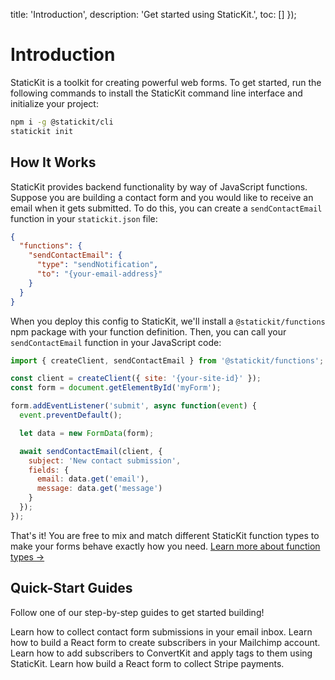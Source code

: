 
  title: 'Introduction',
  description: 'Get started using StaticKit.',
  toc: []
});

# Introduction

StaticKit is a toolkit for creating powerful web forms. To get started, run the following commands to install the StaticKit command line interface and initialize your project:

```bash
npm i -g @statickit/cli
statickit init
```

## How It Works

StaticKit provides backend functionality by way of JavaScript functions. Suppose you are building a contact form and you would like to receive an email when it gets submitted. To do this, you can create a `sendContactEmail` function in your `statickit.json` file:

```json
{
  "functions": {
    "sendContactEmail": {
      "type": "sendNotification",
      "to": "{your-email-address}"
    }
  }
}
```

When you deploy this config to StaticKit, we'll install a `@statickit/functions` npm package with your function definition. Then, you can call your `sendContactEmail` function in your JavaScript code:

```js highlight=11,12,13,14,15,16,17
import { createClient, sendContactEmail } from '@statickit/functions';

const client = createClient({ site: '{your-site-id}' });
const form = document.getElementById('myForm');

form.addEventListener('submit', async function(event) {
  event.preventDefault();

  let data = new FormData(form);

  await sendContactEmail(client, {
    subject: 'New contact submission',
    fields: {
      email: data.get('email'),
      message: data.get('message')
    }
  });
});
```

That's it! You are free to mix and match different StaticKit function types to make your forms behave exactly how you need. [Learn more about function types &rarr;](/docs/functions)

## Quick-Start Guides

Follow one of our step-by-step guides to get started building!

<GuideItem title="How To Build a Contact Form with React" href="/guides/contact-form-react">
  Learn how to collect contact form submissions in your email inbox.
</GuideItem>

<GuideItem title="How To Build a Mailchimp Form with React" href="/guides/mailchimp-react">
  Learn how to build a React form to create subscribers in your Mailchimp account.
</GuideItem>

<GuideItem title="How To Build a ConvertKit Form with React" href="/guides/convertkit-react">
  Learn how to add subscribers to ConvertKit and apply tags to them using StaticKit.
</GuideItem>

<GuideItem title="How To Build a Stripe Form with React" href="/guides/stripe-payments-react">
  Learn how build a React form to collect Stripe payments.
</GuideItem>
